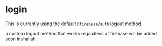 # login

This is currently using the default `@firebase/auth` logout method.

a custom logout method that works regardless of firebase will be added soon inshallah.
